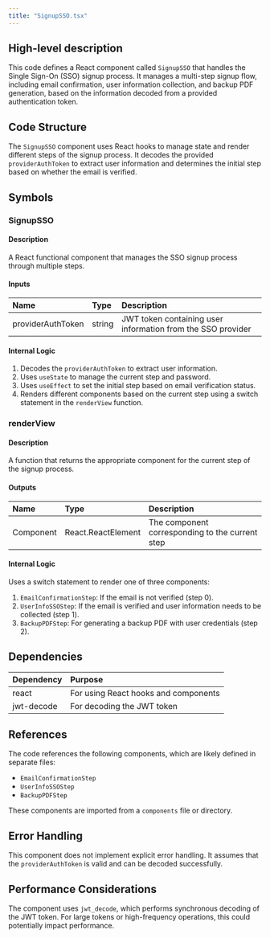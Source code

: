 ```yaml
---
title: "SignupSSO.tsx"
---
```


## High-level description
This code defines a React component called `SignupSSO` that handles the Single Sign-On (SSO) signup process. It manages a multi-step signup flow, including email confirmation, user information collection, and backup PDF generation, based on the information decoded from a provided authentication token.

## Code Structure
The `SignupSSO` component uses React hooks to manage state and render different steps of the signup process. It decodes the provided `providerAuthToken` to extract user information and determines the initial step based on whether the email is verified.

## Symbols

### SignupSSO
#### Description
A React functional component that manages the SSO signup process through multiple steps.

#### Inputs
| Name | Type | Description |
|:-----|:-----|:------------|
| providerAuthToken | string | JWT token containing user information from the SSO provider |

#### Internal Logic
1. Decodes the `providerAuthToken` to extract user information.
2. Uses `useState` to manage the current step and password.
3. Uses `useEffect` to set the initial step based on email verification status.
4. Renders different components based on the current step using a switch statement in the `renderView` function.

### renderView
#### Description
A function that returns the appropriate component for the current step of the signup process.

#### Outputs
| Name | Type | Description |
|:-----|:-----|:------------|
| Component | React.ReactElement | The component corresponding to the current step |

#### Internal Logic
Uses a switch statement to render one of three components:
1. `EmailConfirmationStep`: If the email is not verified (step 0).
2. `UserInfoSSOStep`: If the email is verified and user information needs to be collected (step 1).
3. `BackupPDFStep`: For generating a backup PDF with user credentials (step 2).

## Dependencies
| Dependency | Purpose |
|:-----------|:--------|
| react | For using React hooks and components |
| jwt-decode | For decoding the JWT token |

## References
The code references the following components, which are likely defined in separate files:
- `EmailConfirmationStep`
- `UserInfoSSOStep`
- `BackupPDFStep`

These components are imported from a `components` file or directory.

## Error Handling
This component does not implement explicit error handling. It assumes that the `providerAuthToken` is valid and can be decoded successfully.

## Performance Considerations
The component uses `jwt_decode`, which performs synchronous decoding of the JWT token. For large tokens or high-frequency operations, this could potentially impact performance.